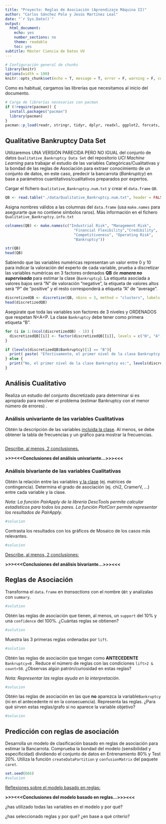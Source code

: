 ```yaml
---
title: "Proyecto: Reglas de Asociación (Aprendizaje Máquina II)"
author: "Carlos Sánchez Polo y Jesús Martínez Leal"
date: "`r Sys.Date()`"
output:
  html_document:
    echo: yes
    number_sections: no
    theme: readable
    toc: yes
subtitle: Máster Ciencia de Datos UV
---
```


```r
# Configuración general de chunks
library(knitr)
options(width = 100)
knitr::opts_chunk$set(echo = T, message = T, error = F, warning = F, comment = NA, dpi = 100, tidy = T, cache.path = '.cache/', fig.path = './figure/', include = T)
```

Como es habitual, cargamos las librerías que necesitamos al inicio del documento.

```r
# Carga de librerías necesarias con pacman
if (!require(pacman)) {
  install.packages("pacman")
  library(pacman)
}
pacman::p_load(readr, stringr, tidyr, dplyr, readxl, ggplot2, forcats, kableExtra, greekLetters, fitdistrplus, OneR, caret, OneR, arules, arulesCBA, arulesViz, Rgraphviz)
```

## Qualitative Bankruptcy Data Set

Utilizaremos UNA VERSIÓN PARECIDA PERO NO IGUAL del conjunto de datos `Qualitative_Bankruptcy Data Set` del repositorio *UCI Machine Learning* para trabajar el estudio de las variables Categóricas/Cualitativas y la bondad de las reglas de Asociación para extraer conocimiento de un conjunto de datos, en este caso, predecir la bancarrota (*Bankruptcy*) en base a parámetros cuantitativos/cualitativos preparados por expertos.

Cargar el fichero `Qualitative_Bankruptcy.num.txt` y crear el `data.frame` `QB`.

```r
QB <- read.table("./data/Qualitative_Bankruptcy.num.txt", header = FALSE, sep = ",", stringsAsFactors = TRUE)
```

Asigna nombres válidos a las columnas del `data.frame` (usa `make.names` para asegurarte que no contiene símbolos raros). Más información en el fichero `Qualitative_Bankruptcy.info.txt`

```r
colnames(QB) <- make.names(c("Industrial Risk", "Management Risk", 
                               "Financial Flexibility","Credibility",
                               "Competitiveness", "Operating Risk", 
                               "Bankruptcy"))
```

```r
str(QB)
head(QB)
```

Sabiendo que las variables numéricas representan un valor entre 0 y 10 para indicar la valoración del experto de cada variable, prueba a discretizar las variables numéricas en 3 factores ordenados **QB** de ***manera no supervisada*** para estimar la clase (`Bankruptcy`). La etiqueta asociada a valores bajos será "N" de valoración "negative", la etiqueta de valores altos será "P" de "positive" y el resto corresponderá a etiqueta "A" de "average".

```r
discretizedQB <- discretize(QB, nbins = 3, method = "clusters", labels = c("N", "A", "P")) # usar discretize
head(discretizedQB)
```

Asegúrate que toda las variables son factores de 3 niveles y ORDENADOS que respetan N\<A\<P. La clase `Bankruptcy` debe tener como primera etiqueta "B".

```r
for (i in 1:(ncol(discretizedQB) - 1)) {
  discretizedQB[[i]] <- factor(discretizedQB[[i]], levels = c("N", "A", "P"), ordered = TRUE)
}

if (levels(discretizedQB$Bankruptcy)[1] == "B"){
  print( paste( "Efectivamente, el primer nivel de la clase Bankruptcy es:", levels(discretizedQB$Bankruptcy)[1]) ) 
} else {
  print("No, el primer nivel de la clase Bankruptcy es:", levels(discretizedQB$Bankruptcy)[1])
}
```

## Análisis Cualitativo

Realiza un estudio del conjunto discretizado para determinar si es apropiado para resolver el problema (estimar Bankruptcy con el menor número de errores) .

### Análisis univariante de las variables Cualitativas

Obtén la descripción de las variables [incluida la clase]{.underline}. Al menos, se debe obtener la tabla de frecuencias y un gráfico para mostrar la frecuencias.

```r

```

[Describe, al menos, 2 conclusiones.]{.underline}

**\>\>\>\<\<\<Conclusiones del análisis univariante...\>\>\>\<\<\<**

### Análisis bivariante de las variables Cualitativas

Obtén la relación entre las variables [y la clase]{.underline} (ej. matrices de contingencia). Determina el grado de asociación (ej. chi2, CramerV, ...) entre cada variable y la clase.

*Nota: La función PairApply de la librería DescTools permite calcular estadísticos para todos los pares. La función PlotCorr permite representar los resultados de PairApply.*

```r
#solucion

```

Contrasta los resultados con los gráficos de Mosaico de los casos más relevantes.

```r
#solucion

```

[Describe, al menos, 2 conclusiones:]{.underline}

**\>\>\>\<\<\<Conclusiones del análisis bivariante...\>\>\>\<\<\<**

## Reglas de Asociación

Transforma el `data.frame` en *transactions* con el nombre `QBt` y analízalas con `summary`.

```r
#solution

```

Obtén las reglas de asociación que tienen, al menos, un `support` del 10% y una `confidence` del 100%. ¿Cuántas reglas se obtienen?

```r
#solution

```

Muestra las 3 primeras reglas ordenadas por `lift`.

```r
#solution

```

Obtén las reglas de asociación que tengan como **ANTECEDENTE** `Bankruptcy=B` . Reduce el número de reglas con las condiciones `lift>2 & count>50`. ¿Observas algún patrón/curiosidad en estas reglas?

*Nota: Representar las reglas ayuda en la interpretación.*

```r
#solucion

```

Obtén las reglas de asociación en las que **no** aparezca la variable`Bankruptcy` (ni en el antecedente ni en la consecuencia). Representa las reglas. ¿Para qué sirven estas reglas/grafo si no aparece la variable objetivo?

```r
#solucion

```

## Predicción con reglas de asociación

Desarrolla un modelo de clasificación basado en reglas de asociación para estimar la Bancarrota. Comprueba la bondad del modelo (sensibilidad y especificidad) dividiendo el conjunto de datos en Entrenamiento 80% y Test 20%. Utiliza la función `createDataPartition` y `confusionMatrix` del paquete `caret`.

```r
set.seed(666)
#solucion

```

[Reflexiones sobre el modelo basado en reglas:]{.underline}

**\>\>\>\<\<\<Conclusiones del modelo basado en reglas...\>\>\>\<\<\<**

¿has utilizado todas las variables en el modelo y por qué?

¿has seleccionado reglas y por qué? ¿en base a qué criterio?
